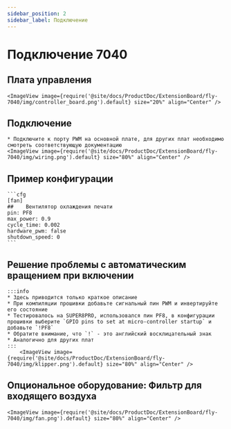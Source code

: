 ```yaml
---
sidebar_position: 2
sidebar_label: Подключение
---
```





# Подключение 7040

## Плата управления

    <ImageView image={require('@site/docs/ProductDoc/ExtensionBoard/fly-7040/img/controller_board.png').default} size="20%" align="Center" />


## Подключение

    * Подключите к порту PWM на основной плате, для других плат необходимо смотреть соответствующую документацию
    <ImageView image={require('@site/docs/ProductDoc/ExtensionBoard/fly-7040/img/wiring.png').default} size="80%" align="Center" />

## Пример конфигурации

    ```cfg
    [fan]
    ##    Вентилятор охлаждения печати
    pin: PF8
    max_power: 0.9
    cycle_time: 0.002
    hardware_pwm: false
    shutdown_speed: 0
    ```

## Решение проблемы с автоматическим вращением при включении

    :::info
    * Здесь приводится только краткое описание
    * При компиляции прошивки добавьте сигнальный пин PWM и инвертируйте его состояние
    * Тестировалось на SUPER8PRO, использовался пин PF8, в конфигурации прошивки выберите `GPIO pins to set at micro-controller startup` и добавьте `!PF8`
    * Обратите внимание, что `!` - это английский восклицательный знак
    * Аналогично для других плат
    :::
        <ImageView image={require('@site/docs/ProductDoc/ExtensionBoard/fly-7040/img/klipper.png').default} size="80%" align="Center" />


## Опциональное оборудование: Фильтр для входящего воздуха

    <ImageView image={require('@site/docs/ProductDoc/ExtensionBoard/fly-7040/img/fan.png').default} size="80%" align="Center" />